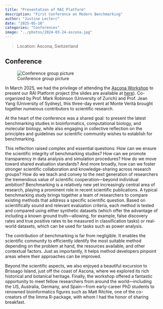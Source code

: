 ```yaml
---
title: "Presentation of RAI Platform"
description: "First Conference on Modern Benchmarking"
author: "Justine Leclerc"
date: "2025-05-16"
categories: "Conferences"
image: "../photos/2024-03-24-ascona.jpg"
---
```


> Location: Ascona, Switzerland\

## Conference

![Conference group picture](../photos/2024-03-24-ascona.jpg)

In March 2025, we had the privilege of attending the [Ascona Workshop]((https://sites.google.com/view/ascona2025)) to present our RAI Platform project (the slides are available at [here](https://doi.org/10.5281/zenodo.15117913)). Co-organized by Prof. Mark Robinson (University of Zurich) and Prof. Jean Yang (University of Sydney), this three-day event at Monte Verità brought together numerous contributors to scientific research.

At the heart of the conference was a shared goal: to present the latest benchmarking studies in bioinformatics, computational biology, and molecular biology, while also engaging in collective reflection on the principles and guidelines our scientific community wishes to establish for benchmarking.

This reflection raised complex and essential questions: How can we ensure the scientific integrity of benchmarking studies? How can we promote transparency in data analysis and simulation procedures? How do we move toward shared evaluation standards? And more broadly, how can we foster stronger scientific collaboration and knowledge-sharing across research groups? How do we teach and convey to the next generation of researchers the tremendous value of scientific cooperation—beyond individual ambition?
Benchmarking is a relatively new yet increasingly central area of research, playing a prominent role in recent scientific publications. A typical benchmarking study brings together a team of researchers to compare existing methods that address a specific scientific question. Based on scientifically sound and relevant evaluation criteria, each method is tested and compared using either synthetic datasets (which offer the advantage of including a known ground truth—allowing, for example, false discovery rates and true positive rates to be measured in classification tasks) or real-world datasets, which can be used for tasks such as power analysis.

The contribution of benchmarking is far from negligible. It enables the scientific community to efficiently identify the most suitable method depending on the problem at hand, the resources available, and other contextual factors. Just as importantly, it helps method developers pinpoint areas where their approaches can be improved.

Beyond the scientific aspects, we also enjoyed a beautiful excursion to Brissago Island, just off the coast of Ascona, where we explored its rich historical and botanical heritage. Finally, the workshop offered a fantastic opportunity to meet fellow researchers from around the world—including the US, Australia, Germany, and Spain—from early-career PhD students to renowned bioinformatics figures such as Matt Ritchie, one of the co-creators of the limma R-package, with whom I had the honor of sharing breakfast.
